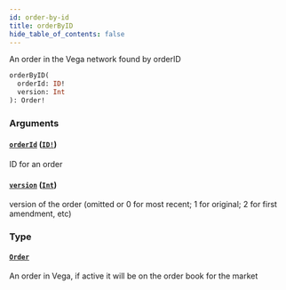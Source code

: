 ```yaml
---
id: order-by-id
title: orderByID
hide_table_of_contents: false
---
```



An order in the Vega network found by orderID

```graphql
orderByID(
  orderId: ID!
  version: Int
): Order!
```


### Arguments

#### [`orderId`](#) ([`ID!`](/docs/testnet/graphql/scalars/id))

ID for an order


#### [`version`](#) ([`Int`](/docs/testnet/graphql/scalars/int))

version of the order (omitted or 0 for most recent; 1 for original; 2 for first amendment, etc)


### Type

#### [`Order`](/docs/testnet/graphql/objects/order)

An order in Vega, if active it will be on the order book for the market




